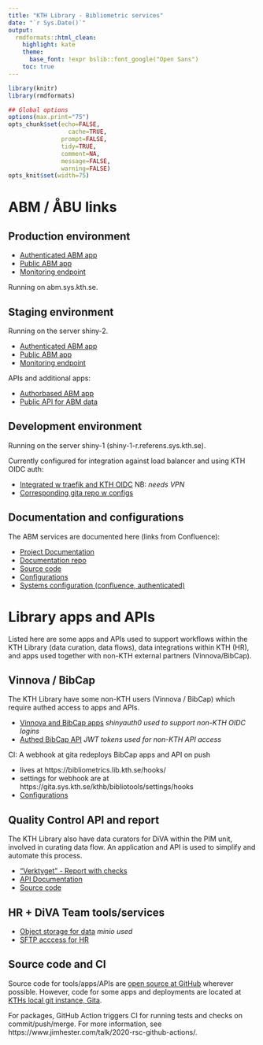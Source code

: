 ```yaml
---
title: "KTH Library - Bibliometric services"
date: "`r Sys.Date()`"
output:
  rmdformats::html_clean:
    highlight: kate
    theme:
      base_font: !expr bslib::font_google("Open Sans")
    toc: true    
---
```


```r
library(knitr)
library(rmdformats)

## Global options
options(max.print="75")
opts_chunk$set(echo=FALSE,
	             cache=TRUE,
               prompt=FALSE,
               tidy=TRUE,
               comment=NA,
               message=FALSE,
               warning=FALSE)
opts_knit$set(width=75)
```

# ABM / ÅBU links

## Production environment

- [Authenticated ABM app](https://kth.se/abm)
- [Public ABM app](https://kth.se/abm/public)
- [Monitoring endpoint](https://abm.sys.kth.se/_monitor)

Running on abm.sys.kth.se.

## Staging environment

Running on the server shiny-2.

- [Authenticated ABM app](https://shiny-2-r.referens.sys.kth.se/app/abm)
- [Public ABM app](https://shiny-2-r.referens.sys.kth.se/public/)
- [Monitoring endpoint](https://shiny-2-r.referens.sys.kth.se/app_direct/_monitor)

APIs and additional apps:

- [Authorbased ABM app](https://bibliometrics.lib.kth.se/beta/authorbased/)
- [Public API for ABM data](https://bibliometrics.lib.kth.se/testapi/__docs__/)

## Development environment

Running on the server shiny-1 (shiny-1-r.referens.sys.kth.se).

Currently configured for integration against load balancer and using KTH OIDC auth:

- [Integrated w traefik and KTH OIDC](https://www-r.referens.sys.kth.se/abm/app/showenv) NB: _needs VPN_
- [Corresponding gita repo w configs](https://gita.sys.kth.se/kthb/shinyproxy-debug)

## Documentation and configurations

The ABM services are documented here (links from Confluence):

- [Project Documentation](https://kth-library.github.io/)
- [Documentation repo](https://github.com/kth-library/KTH-Library.github.io)
- [Source code](https://github.com/kth-library/bibliomatrix)
- [Configurations](https://gita.sys.kth.se/kthb/kontarion-bundle)
- [Systems configuration (confluence, authenticated)](https://confluence.sys.kth.se/confluence/pages/viewpage.action?pageId=70784672)

# Library apps and APIs

Listed here are some apps and APIs used to support workflows within the KTH Library (data curation, data flows), data integrations within KTH (HR), and apps used together with non-KTH external partners (Vinnova/BibCap).

## Vinnova / BibCap

The KTH Library have some non-KTH users (Vinnova / BibCap) which require authed access to apps and APIs.

- [Vinnova and BibCap apps](https://bibliometrics.lib.kth.se/apps) *shinyauth0 used to support non-KTH OIDC logins*
- [Authed BibCap API](https://bibliometrics.lib.kth.se/bibcap/__docs__/) *JWT tokens used for non-KTH API access*

CI: A webhook at gita redeploys BibCap apps and API on push

  - lives at https://bibliometrics.lib.kth.se/hooks/
  - settings for webhook are at https://gita.sys.kth.se/kthb/bibliotools/settings/hooks
  - [Configurations](https://gita.sys.kth.se/kthb/auth0poc)

## Quality Control API and report

The KTH Library also have data curators for DiVA within the PIM unit, involved in curating data flow.
An application and API is used to simplify and automate this process.

- ["Verktyget" - Report with checks](https://bibliometrics.lib.kth.se/qc/v1/check/report)
- [API Documentation](https://bibliometrics.lib.kth.se/qc/__docs__/)
- [Source code](https://github.com/kth-library/kthcorpus)

## HR + DiVA Team tools/services

- [Object storage for data](https://data.lib.kth.se) *minio used*
- [SFTP acccess for HR](https://bibliometrics.lib.kth.se)

## Source code and CI

Source code for tools/apps/APIs are [open source at GitHub](https://github.com/kth-library) wherever possible. 
However, code for some apps and deployments are located at [KTHs local git instance, Gita](https://gita.sys.kth.se/kthb/).

For packages, GitHub Action triggers CI for running tests and checks on commit/push/merge. For more information, see https://www.jimhester.com/talk/2020-rsc-github-actions/.



